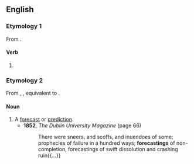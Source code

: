 ==English==

===Etymology 1===
From {{suffix|en|forecast|ing}}.

====Verb====
{{head|en|verb form}}

# {{present participle of|en|forecast|nocat=1}}

===Etymology 2===
From {{inh|en|enm|forcastyng}}, {{m|enm|forcastynge}}, equivalent to {{suffix|en|forecast|ing}}.

====Noun====
{{en-noun}}

# A [[forecast]] or [[prediction]].
#* '''1852''', ''The Dublin University Magazine'' (page 66)
#*: There were sneers, and scoffs, and inuendoes of some; prophecies of failure in a hundred ways; '''forecastings''' of non-completion, forecastings of swift dissolution and crashing ruin{{...}}